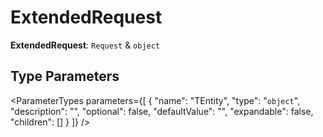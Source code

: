 
# ExtendedRequest

 **ExtendedRequest**: `Request` & `object`

## Type Parameters

<ParameterTypes parameters={[
  {
    "name": "TEntity",
    "type": "`object`",
    "description": "",
    "optional": false,
    "defaultValue": "",
    "expandable": false,
    "children": []
  }
]} />
